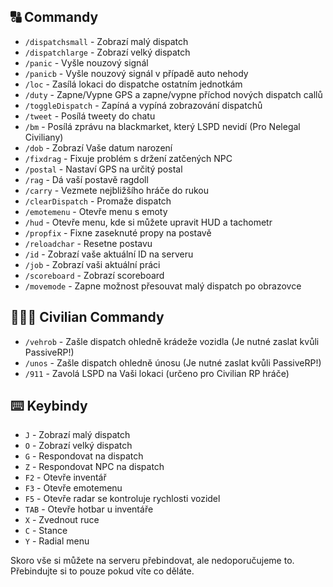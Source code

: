 
## 🔠 Commandy

- `/dispatchsmall` - Zobrazí malý dispatch
- `/dispatchlarge` - Zobrazí velký dispatch
- `/panic` - Vyšle nouzový signál
- `/panicb` - Vyšle nouzový signál v případě auto nehody
- `/loc` - Zasílá lokaci do dispatche ostatním jednotkám
- `/duty` - Zapne/Vypne GPS a zapne/vypne příchod nových dispatch callů
- `/toggleDispatch` - Zapíná a vypíná zobrazování dispatchů
- `/tweet` - Posílá tweety do chatu
- `/bm` - Posílá zprávu na blackmarket, který LSPD nevidí (Pro Nelegal Civiliany)
- `/dob` - Zobrazí Vaše datum narození
- `/fixdrag` - Fixuje problém s držení zatčených NPC
- `/postal` - Nastaví GPS na určitý postal
- `/rag` - Dá vaší postavě ragdoll
- `/carry` - Vezmete nejbližšího hráče do rukou
- `/clearDispatch` - Promaže dispatch
- `/emotemenu` - Otevře menu s emoty
- `/hud` - Otevře menu, kde si můžete upravit HUD a tachometr
- `/propfix` - Fixne zaseknuté propy na postavě
- `/reloadchar` - Resetne postavu
- `/id` - Zobrazí vaše aktuální ID na serveru
- `/job` - Zobrazí vaši aktuální práci
- `/scoreboard` - Zobrazí scoreboard
- `/movemode` - Zapne možnost přesouvat malý dispatch po obrazovce

## 👨‍👩‍👦 Civilian Commandy

- `/vehrob` - Zašle dispatch ohledně krádeže vozidla (Je nutné zaslat kvůli PassiveRP!)
- `/unos` - Zašle dispatch ohledně únosu (Je nutné zaslat kvůli PassiveRP!)
- `/911` - Zavolá LSPD na Vaši lokaci (určeno pro Civilian RP hráče)

## ⌨️ Keybindy

- `J` - Zobrazí malý dispatch
- `O` - Zobrazí velký dispatch
- `G` - Respondovat na dispatch
- `Z` - Respondovat NPC na dispatch
- `F2` - Otevře inventář
- `F3` - Otevře emotemenu
- `F5` - Otevře radar se kontroluje rychlosti vozidel
- `TAB` - Otevře hotbar u inventáře
- `X` - Zvednout ruce
- `C` - Stance
- `Y` - Radial menu

<Callout type="info" emoji="ℹ️">
Skoro vše si můžete na serveru přebindovat, ale nedoporučujeme to. Přebindujte si to pouze pokud víte co děláte.
</Callout>
